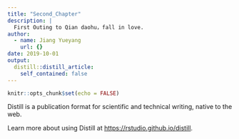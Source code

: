 ```yaml
---
title: "Second_Chapter"
description: |
  First Outing to Qian daohu，fall in love.
author:
  - name: Jiang Yueyang
    url: {}
date: 2019-10-01
output:
  distill::distill_article:
    self_contained: false
---
```



```r
knitr::opts_chunk$set(echo = FALSE)
```

Distill is a publication format for scientific and technical writing, native to the web.

Learn more about using Distill at <https://rstudio.github.io/distill>.


